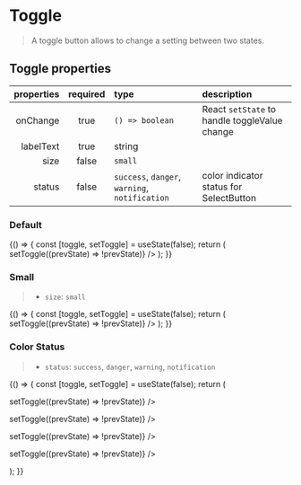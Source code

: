 
<Meta title="Forms/Toggle" component={Toggle} />

# Toggle

> A toggle button allows to change a setting between two states.

## Toggle properties

|  properties | required | type                                                                                       | description                                   |
| ----------: | :------: | :----------------------------------------------------------------------------------------- | :-------------------------------------------- |
|    onChange |   true   | <code>() => boolean</code>                                                                 | React `setState` to handle toggleValue change |
|   labelText |   true   | string                                                                                     |                                               |
|        size |  false   | <code>small</code>                                                                         |                                               |
|      status |  false   | <code>success</code>, <code>danger</code>, <code>warning</code>, <code>notification</code> | color indicator status for SelectButton       |

### Default

<Preview>
  <Story name="default">
    {() => {
      const [toggle, setToggle] = useState(false);
      return (
        <Toggle
          labelText="Default"
          value={toggle}
          onChange={() => setToggle((prevState) => !prevState)}
        />
      );
    }}
  </Story>
</Preview>

### Small

> - `size`: `small`

<Preview>
  <Story name="small">
    {() => {
      const [toggle, setToggle] = useState(false);
      return (
        <Toggle
          size="small"
          labelText="Small"
          name="small"
          value={toggle}
          onChange={() => setToggle((prevState) => !prevState)}
        />
      );
    }}
  </Story>
</Preview>

### Color Status

> - `status`: `success`, `danger`, `warning`, `notification`

<Preview>
  <Story name="status">
    {() => {
      const [toggle, setToggle] = useState(false);
      return (
        <div>
          <p>
            <Toggle
              status="success"
              labelText="Success!"
              name="success"
              value={toggle}
              onChange={() => setToggle((prevState) => !prevState)}
            />
          </p>
          <Spacer height="1rem" />
          <p>
            <Toggle
              status="danger"
              labelText="Danger"
              name="danger"
              value={toggle}
              onChange={() => setToggle((prevState) => !prevState)}
            />
          </p>
          <Spacer height="1rem" />
          <p>
            <Toggle
              status="warning"
              labelText="Warning"
              name="warning"
              value={toggle}
              onChange={() => setToggle((prevState) => !prevState)}
            />
          </p>
          <Spacer height="1rem" />
          <p>
            <Toggle
              status="notification"
              labelText="Notification"
              name="notification"
              value={toggle}
              onChange={() => setToggle((prevState) => !prevState)}
            />
          </p>
        </div>
      );
    }}
  </Story>
</Preview>
